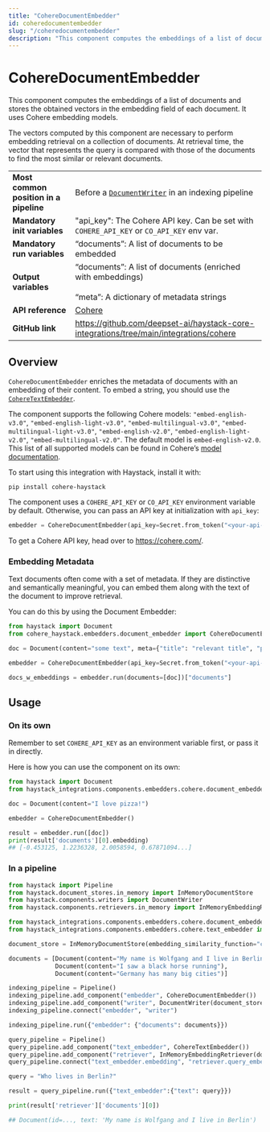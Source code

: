 ```yaml
---
title: "CohereDocumentEmbedder"
id: coheredocumentembedder
slug: "/coheredocumentembedder"
description: "This component computes the embeddings of a list of documents and stores the obtained vectors in the embedding field of each document. It uses Cohere embedding models."
---
```


# CohereDocumentEmbedder

This component computes the embeddings of a list of documents and stores the obtained vectors in the embedding field of each document. It uses Cohere embedding models.

The vectors computed by this component are necessary to perform embedding retrieval on a collection of documents. At retrieval time, the vector that represents the query is compared with those of the documents to find the most similar or relevant documents.

|  |  |
| --- | --- |
| **Most common position in a pipeline** | Before a [`DocumentWriter`](/docs/pipeline-components/writers/documentwriter.mdx)   in an indexing pipeline |
| **Mandatory init variables** | "api_key": The Cohere API key. Can be set with `COHERE_API_KEY` or `CO_API_KEY` env var. |
| **Mandatory run variables** | “documents”: A list of documents to be embedded |
| **Output variables** | “documents”: A list of documents (enriched with embeddings)  <br /> <br />“meta”: A dictionary of metadata strings |
| **API reference** | [Cohere](/reference/integrations-cohere) |
| **GitHub link** | https://github.com/deepset-ai/haystack-core-integrations/tree/main/integrations/cohere |

## Overview

`CohereDocumentEmbedder` enriches the metadata of documents with an embedding of their content. To embed a string, you should use the [`CohereTextEmbedder`](https://docs.haystack.deepset.ai/v2.0/docs/coheretextembedder).

The component supports the following Cohere models:
`"embed-english-v3.0"`, `"embed-english-light-v3.0"`, `"embed-multilingual-v3.0"`,
`"embed-multilingual-light-v3.0"`, `"embed-english-v2.0"`, `"embed-english-light-v2.0"`,
`"embed-multilingual-v2.0"`. The default model is `embed-english-v2.0`. This list of all supported models can be found in Cohere’s [model documentation](https://docs.cohere.com/docs/models#representation).

To start using this integration with Haystack, install it with:

```shell
pip install cohere-haystack
```

The component uses a `COHERE_API_KEY` or `CO_API_KEY` environment variable by default. Otherwise, you can pass an API key at initialization with `api_key`:

```python
embedder = CohereDocumentEmbedder(api_key=Secret.from_token("<your-api-key>"))
```

To get a Cohere API key, head over to https://cohere.com/.

### Embedding Metadata

Text documents often come with a set of metadata. If they are distinctive and semantically meaningful, you can embed them along with the text of the document to improve retrieval.

You can do this by using the Document Embedder:

```python
from haystack import Document
from cohere_haystack.embedders.document_embedder import CohereDocumentEmbedder

doc = Document(content="some text", meta={"title": "relevant title", "page number": 18})

embedder = CohereDocumentEmbedder(api_key=Secret.from_token("<your-api-key>", meta_fields_to_embed=["title"])

docs_w_embeddings = embedder.run(documents=[doc])["documents"]
```

## Usage

### On its own

Remember to set `COHERE_API_KEY` as an environment variable first, or pass it in directly.

Here is how you can use the component on its own:

```python
from haystack import Document
from haystack_integrations.components.embedders.cohere.document_embedder import CohereDocumentEmbedder

doc = Document(content="I love pizza!")

embedder = CohereDocumentEmbedder()

result = embedder.run([doc])
print(result['documents'][0].embedding)
## [-0.453125, 1.2236328, 2.0058594, 0.67871094...]
```

### In a pipeline

```python
from haystack import Pipeline
from haystack.document_stores.in_memory import InMemoryDocumentStore
from haystack.components.writers import DocumentWriter
from haystack.components.retrievers.in_memory import InMemoryEmbeddingRetriever

from haystack_integrations.components.embedders.cohere.document_embedder import CohereDocumentEmbedder
from haystack_integrations.components.embedders.cohere.text_embedder import CohereTextEmbedder

document_store = InMemoryDocumentStore(embedding_similarity_function="cosine")

documents = [Document(content="My name is Wolfgang and I live in Berlin"),
             Document(content="I saw a black horse running"),
             Document(content="Germany has many big cities")]

indexing_pipeline = Pipeline()
indexing_pipeline.add_component("embedder", CohereDocumentEmbedder())
indexing_pipeline.add_component("writer", DocumentWriter(document_store=document_store))
indexing_pipeline.connect("embedder", "writer")

indexing_pipeline.run({"embedder": {"documents": documents}})

query_pipeline = Pipeline()
query_pipeline.add_component("text_embedder", CohereTextEmbedder())
query_pipeline.add_component("retriever", InMemoryEmbeddingRetriever(document_store=document_store))
query_pipeline.connect("text_embedder.embedding", "retriever.query_embedding")

query = "Who lives in Berlin?"

result = query_pipeline.run({"text_embedder":{"text": query}})

print(result['retriever']['documents'][0])

## Document(id=..., text: 'My name is Wolfgang and I live in Berlin')
```
